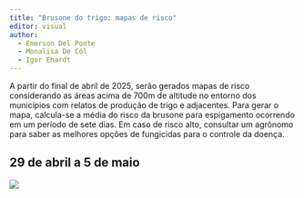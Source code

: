 ```yaml
---
title: "Brusone do trigo: mapas de risco"
editor: visual
author: 
  - Emerson Del Ponte
  - Monalisa De Cól
  - Igor Ehardt
---
```


 A partir do final de abril de 2025, serão gerados mapas de risco considerando as áreas  acima de 700m de altitude no entorno dos municípios com relatos de produção de trigo e adjacentes. Para gerar o mapa, calcula-se a média do risco da brusone para espigamento ocorrendo em um período de sete dias. Em caso de risco alto, consultar um agrônomo para saber as melhores opções de fungicidas para o controle da doença.

## 29 de abril a 5 de maio

![](figs/brusone_map_2025_1.jpeg){fig-align="center"}



